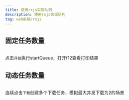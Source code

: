 ```yaml
---
title: 使用rxjs实现队列
description: 使用rxjs实现队列
tag: web前端/rxjs
---
```


## 固定任务数量
```typescript file=src/example/queue/queue.ts
```


<QueueExample />

点击`开始`执行startQueue，打开f12查看打印结果

## 动态任务数量
```typescript file=src/example/queue/queue-dynamic.ts
```


<DynamicQueue />

连续点击`下载`创建多个下载任务，模拟最大并发下载为2的场景
